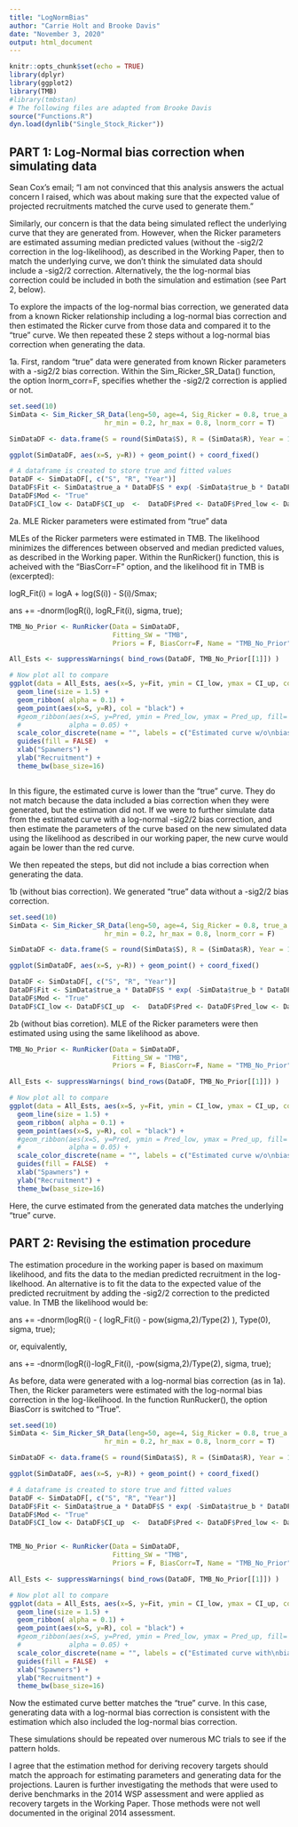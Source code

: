 ```yaml
---
title: "LogNormBias"
author: "Carrie Holt and Brooke Davis"
date: "November 3, 2020"
output: html_document
---
```


```r
knitr::opts_chunk$set(echo = TRUE)
library(dplyr)
library(ggplot2)
library(TMB)
#library(tmbstan)
# The following files are adapted from Brooke Davis
source("Functions.R") 
dyn.load(dynlib("Single_Stock_Ricker"))

```

## PART 1: Log-Normal bias correction when simulating data

Sean Cox's email; "I am not convinced that this analysis answers the actual concern I raised, which was about making sure that the expected value of projected recruitments matched the curve used to generate them."  

Similarly, our concern is that the data being simulated reflect the underlying curve that they are generated from. However,  when the Ricker parameters are estimated assuming median predicted values (without the -sig2/2 correction in the log-likelihood), as described in the Working Paper, then to match the underlying curve, we don't think the simulated data should include a -sig2/2 correction. Alternatively, the the log-normal bias correction could be included in both the simulation and estimation (see Part 2, below). 

To explore the impacts of the log-normal bias correction, we generated data from a known Ricker relationship including a log-normal bias correction and then estimated the Ricker curve from those data and compared it to the "true" curve. We then repeated these 2 steps without a log-normal bias correction when generating the data.

1a. First, random "true" data were generated from known Ricker parameters with a -sig2/2 bias correction. Within the Sim_Ricker_SR_Data() function, the option lnorm_corr=F, specifies whether the -sig2/2 correction is applied or not.

```r
set.seed(10)
SimData <- Sim_Ricker_SR_Data(leng=50, age=4, Sig_Ricker = 0.8, true_a = rnorm(1, 5, 2), true_b=1/100000,
                        hr_min = 0.2, hr_max = 0.8, lnorm_corr = T)

SimDataDF <- data.frame(S = round(SimData$S), R = (SimData$R), Year = 1:length(SimData$S))

ggplot(SimDataDF, aes(x=S, y=R)) + geom_point() + coord_fixed()

# A dataframe is created to store true and fitted values
DataDF <- SimDataDF[, c("S", "R", "Year")]
DataDF$Fit <- SimData$true_a * DataDF$S * exp( -SimData$true_b * DataDF$S ) 
DataDF$Mod <- "True"
DataDF$CI_low <- DataDF$CI_up  <-  DataDF$Pred <- DataDF$Pred_low <- DataDF$Pred_up <- DataDF$Fit

```


2a. MLE Ricker parameters were estimated from "true" data

MLEs of the Ricker parmeters were estimated in TMB. The likelihood minimizes the differences between observed and median predicted values, as described in the Working paper.
Within the RunRicker() function, this is acheived with the "BiasCorr=F" option, and the likelihood fit in TMB is (excerpted):  

logR_Fit(i) = logA + log(S(i)) -  S(i)/Smax;

ans += -dnorm(logR(i), logR_Fit(i), sigma, true);



```r

TMB_No_Prior <- RunRicker(Data = SimDataDF, 
                          Fitting_SW = "TMB", 
                          Priors = F, BiasCorr=F, Name = "TMB_No_Prior")

All_Ests <- suppressWarnings( bind_rows(DataDF, TMB_No_Prior[[1]]) )

# Now plot all to compare 
ggplot(data = All_Ests, aes(x=S, y=Fit, ymin = CI_low, ymax = CI_up, col = Mod, fill= Mod)) +
  geom_line(size = 1.5) +
  geom_ribbon( alpha = 0.1) +
  geom_point(aes(x=S, y=R), col = "black") +
  #geom_ribbon(aes(x=S, y=Pred, ymin = Pred_low, ymax = Pred_up, fill= Mod), 
  #            alpha = 0.05) +
  scale_color_discrete(name = "", labels = c("Estimated curve w/o\nbias correction in LL", "True")) + 
  guides(fill = FALSE)  +
  xlab("Spawners") + 
  ylab("Recruitment") +
  theme_bw(base_size=16)



```

In this figure, the estimated curve is lower than the "true" curve. They do not match because the data included a bias correction when they were generated, but the estimation did not.  If we were to further simulate data from the estimated curve with a log-normal -sig2/2 bias correction, and then estimate the parameters of the curve based on the new simulated data using the likelihood as described in our working paper, the new curve would again be lower than the red curve.



We then repeated the steps, but did not include a bias correction when generating the data.

1b (without bias correction). We generated "true" data without a -sig2/2 bias correction.


```r
set.seed(10)
SimData <- Sim_Ricker_SR_Data(leng=50, age=4, Sig_Ricker = 0.8, true_a = rnorm(1, 5, 2), true_b=1/100000,
                        hr_min = 0.2, hr_max = 0.8, lnorm_corr = F)

SimDataDF <- data.frame(S = round(SimData$S), R = (SimData$R), Year = 1:length(SimData$S))

ggplot(SimDataDF, aes(x=S, y=R)) + geom_point() + coord_fixed()

DataDF <- SimDataDF[, c("S", "R", "Year")]
DataDF$Fit <- SimData$true_a * DataDF$S * exp( -SimData$true_b * DataDF$S ) 
DataDF$Mod <- "True"
DataDF$CI_low <- DataDF$CI_up  <-  DataDF$Pred <- DataDF$Pred_low <- DataDF$Pred_up <- DataDF$Fit


```

2b (without bias corretion). MLE of the Ricker parameters were then estimated using using the same likelihood as above. 


```r
TMB_No_Prior <- RunRicker(Data = SimDataDF, 
                          Fitting_SW = "TMB", 
                          Priors = F, BiasCorr=F, Name = "TMB_No_Prior")

All_Ests <- suppressWarnings( bind_rows(DataDF, TMB_No_Prior[[1]]) )

# Now plot all to compare 
ggplot(data = All_Ests, aes(x=S, y=Fit, ymin = CI_low, ymax = CI_up, col = Mod, fill= Mod)) +
  geom_line(size = 1.5) +
  geom_ribbon( alpha = 0.1) +
  geom_point(aes(x=S, y=R), col = "black") +
  #geom_ribbon(aes(x=S, y=Pred, ymin = Pred_low, ymax = Pred_up, fill= Mod), 
  #            alpha = 0.05) +
  scale_color_discrete(name = "", labels = c("Estimated curve w/o\nbias correction in LL", "True")) + 
  guides(fill = FALSE)  +
  xlab("Spawners") + 
  ylab("Recruitment") +
  theme_bw(base_size=16)
```

Here, the curve estimated from the generated data matches the underlying "true" curve.



## PART 2: Revising the estimation procedure

The estimation procedure in the working paper is based on maximum likelihood, and fits the data to the median predicted recruitment in the log-likelhood. An alternative is to fit the data to the expected value of the predicted recruitment by adding the -sig2/2 correction to the predicted value. In TMB the likelihood would be:

ans += -dnorm(logR(i) - ( logR_Fit(i) - pow(sigma,2)/Type(2) ), Type(0), sigma, true);

or, equivalently,

ans += -dnorm(logR(i)-logR_Fit(i), -pow(sigma,2)/Type(2), sigma, true); 

As before, data were generated with a log-normal bias correction (as in 1a). Then, the Ricker parameters were estimated with the log-normal bias correction in the log-likelihood. In the function RunRucker(), the option BiasCorr is switched to "True".

```r
set.seed(10)
SimData <- Sim_Ricker_SR_Data(leng=50, age=4, Sig_Ricker = 0.8, true_a = rnorm(1, 5, 2), true_b=1/100000,
                        hr_min = 0.2, hr_max = 0.8, lnorm_corr = T)

SimDataDF <- data.frame(S = round(SimData$S), R = (SimData$R), Year = 1:length(SimData$S))

ggplot(SimDataDF, aes(x=S, y=R)) + geom_point() + coord_fixed()

# A dataframe is created to store true and fitted values
DataDF <- SimDataDF[, c("S", "R", "Year")]
DataDF$Fit <- SimData$true_a * DataDF$S * exp( -SimData$true_b * DataDF$S ) 
DataDF$Mod <- "True"
DataDF$CI_low <- DataDF$CI_up  <-  DataDF$Pred <- DataDF$Pred_low <- DataDF$Pred_up <- DataDF$Fit


TMB_No_Prior <- RunRicker(Data = SimDataDF, 
                          Fitting_SW = "TMB", 
                          Priors = F, BiasCorr=T, Name = "TMB_No_Prior")

All_Ests <- suppressWarnings( bind_rows(DataDF, TMB_No_Prior[[1]]) )

# Now plot all to compare 
ggplot(data = All_Ests, aes(x=S, y=Fit, ymin = CI_low, ymax = CI_up, col = Mod, fill= Mod)) +
  geom_line(size = 1.5) +
  geom_ribbon( alpha = 0.1) +
  geom_point(aes(x=S, y=R), col = "black") +
  #geom_ribbon(aes(x=S, y=Pred, ymin = Pred_low, ymax = Pred_up, fill= Mod), 
  #            alpha = 0.05) +
  scale_color_discrete(name = "", labels = c("Estimated curve with\nbias correction in LL", "True")) + 
  guides(fill = FALSE)  +
  xlab("Spawners") + 
  ylab("Recruitment") +
  theme_bw(base_size=16)

```

Now the estimated curve better matches the "true" curve. In this case, generating data with a log-normal bias correction is consistent with the estimation which also included the log-normal bias correction. 

These simulations should be repeated over numerous MC trials to see if the pattern holds.


I agree that the estimation method for deriving recovery targets should match the approach for estimating parameters and generating data for the projections. Lauren is further investigating the methods that were used to derive benchmarks in the 2014 WSP assessment and were applied as recovery targets in the Working Paper. Those methods were not well documented in the original 2014 assessment.


